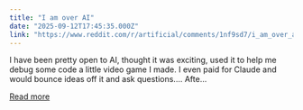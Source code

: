 ```yaml
---
title: "I am over AI"
date: "2025-09-12T17:45:35.000Z"
link: "https://www.reddit.com/r/artificial/comments/1nf9sd7/i_am_over_ai/"
---
```


I have been pretty open to AI, thought it was exciting, used it to help me debug some code a little video game I made. I even paid for Claude and would bounce ideas off it and ask questions.... 
 Afte...

[Read more](https://www.reddit.com/r/artificial/comments/1nf9sd7/i_am_over_ai/)
